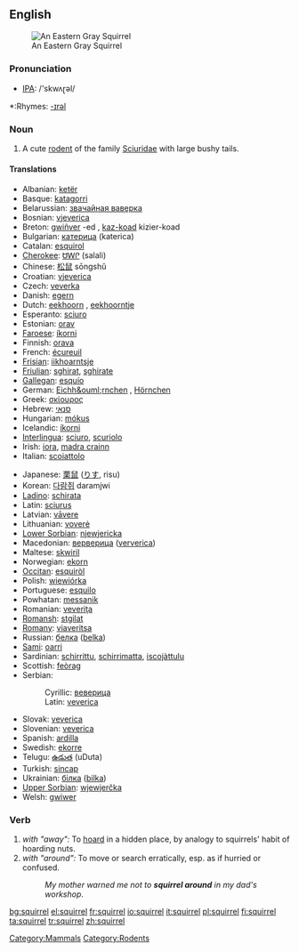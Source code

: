 {{wikipedia}}
==English==
[[Image:Sciurus carolinensis.jpg|thumb|An Eastern Gray Squirrel]]

===Pronunciation===
*[[w:IPA|IPA]]: /'skwʌɽəl/
{{audio|En-ca-squirrel.ogg|Audio (CA)}}
*:Rhymes: [[Rhymes:English:-ɪrəl|-ɪrəl]]

===Noun===
{{en-noun}}

# A cute [[rodent]] of the family [[Sciuridae]] with large bushy tails.

====Translations====
{{top}}
*Albanian: [[ketër]] {{m}}
*Basque: [[katagorri]]
*Belarussian: [[звачайная ваверка]]
*Bosnian: [[vjeverica]] {{f}}
*Breton: [[gwiñver]] {{m}} -ed {{p}}, [[kaz-koad]] {{m}} kizier-koad {{p}}
*Bulgarian: [[катерица]] (katerica)
*Catalan: [[esquirol]] {{m}}
*[[Cherokee]]: [[ᏌᎳᎵ]] (salali)
*Chinese: [[松鼠]] sōngshǔ
*Croatian: [[vjeverica]] {{f}}
*Czech: [[veverka]] {{f}}
*Danish: [[egern]]
*Dutch: [[eekhoorn]] {{m}}, [[eekhoorntje]] {{n}}
*Esperanto: [[sciuro]]
*Estonian: [[orav]]
*[[Faroese]]: [[íkorni]]
*Finnish: [[orava]]
*French: [[écureuil]] {{m}}
*[[Frisian]]: [[iikhoarntsje]]
*[[Friulian]]: [[sghirat]], [[sghirate]]
*[[Gallegan]]: [[esquío]]
*German: [[Eichh&ouml;rnchen]] {{n}}, [[Hörnchen]] {{n}}
*Greek: [[σκίουρος]] '' ''
*Hebrew: [[סנאי]] {{m}}
*Hungarian: [[mókus]]
*Icelandic: [[íkorni]]
*[[Interlingua]]: [[sciuro]], [[scuriolo]]
*Irish: [[iora]], [[madra crainn]]
*Italian: [[scoiattolo]] {{m}}
{{mid}}
*Japanese: [[栗鼠]] ([[りす]], risu)
*Korean: [[다람쥐]] daramjwi
*[[Ladino]]: [[schirata]]
*Latin: [[sciurus]] {{m}}
*Latvian: [[vāvere]]
*Lithuanian: [[voverė]] {{f}}
*[[Lower Sorbian]]: [[njewjericka]]
*Macedonian: [[верверица]] ([[ververica]])
*Maltese: [[skwiril]]
*Norwegian: [[ekorn]] {{n}}
*[[Occitan]]: [[esquiròl]]
*Polish: [[wiewiórka]] '' ''
*Portuguese: [[esquilo]] {{m}}
*Powhatan: [[messanik]]
*Romanian: [[veveriţa]]
*[[Romansh]]: [[stgilat]]
*[[Romany]]: [[viaveritsa]] {{f}}
*Russian: [[белка]] ([[belka]]) {{f}}
*[[Sami]]: [[oarri]]
*Sardinian: [[schirrittu]], [[schirrimatta]], [[iscojàttulu]]
*Scottish: [[feòrag]]
*Serbian:
*:Cyrillic: [[веверица]] {{f}}
*:Latin: [[veverica]] {{f}}
*Slovak: [[veverica]]
*Slovenian: [[veverica]] {{f}}
*Spanish: [[ardilla]] {{f}}
*Swedish: [[ekorre]]
*Telugu: [[ఉడుత]] (uDuta)
*Turkish: [[sincap]]
*Ukrainian: [[білка]] ([[bilka]])
*[[Upper Sorbian]]: [[wjewjerčka]]
*Welsh: [[gwiwer]]
{{bottom}}

===Verb===
{{en-verb|squirrel|l|ing}}

# ''with "away":'' To [[hoard]] in a hidden place, by analogy to squirrels' habit of hoarding nuts.
# ''with "around":'' To move or search erratically, esp. as if hurried or confused.
#: ''My mother warned me not to '''squirrel around''' in my dad's workshop''.

[[Category:Mammals]]
[[Category:Rodents]]

[[bg:squirrel]]
[[el:squirrel]]
[[fr:squirrel]]
[[io:squirrel]]
[[it:squirrel]]
[[pl:squirrel]]
[[fi:squirrel]]
[[ta:squirrel]]
[[tr:squirrel]]
[[zh:squirrel]]